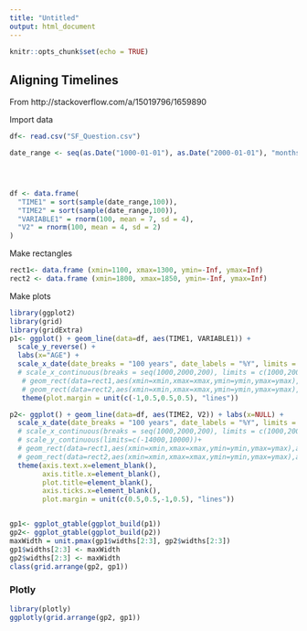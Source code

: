 ```yaml
---
title: "Untitled"
output: html_document
---
```


```r
knitr::opts_chunk$set(echo = TRUE)
```


## Aligning Timelines

From http://stackoverflow.com/a/15019796/1659890

Import data

```r
df<- read.csv("SF_Question.csv")

date_range <- seq(as.Date("1000-01-01"), as.Date("2000-01-01"), "months")




df <- data.frame(
  "TIME1" = sort(sample(date_range,100)),
  "TIME2" = sort(sample(date_range,100)),
  "VARIABLE1" = rnorm(100, mean = 7, sd = 4),
  "V2" = rnorm(100, mean = 4, sd = 2)
)
```


Make rectangles

```r
rect1<- data.frame (xmin=1100, xmax=1300, ymin=-Inf, ymax=Inf)
rect2 <- data.frame (xmin=1800, xmax=1850, ymin=-Inf, ymax=Inf)
```

Make plots

```r
library(ggplot2)
library(grid)
library(gridExtra)
p1<- ggplot() + geom_line(data=df, aes(TIME1, VARIABLE1)) + 
  scale_y_reverse() + 
  labs(x="AGE") + 
  scale_x_date(date_breaks = "100 years", date_labels = "%Y", limits = c(as.Date("1000-01-01"),as.Date("2000-01-01"))) + 
  # scale_x_continuous(breaks = seq(1000,2000,200), limits = c(1000,2000)) + 
   # geom_rect(data=rect1,aes(xmin=xmin,xmax=xmax,ymin=ymin,ymax=ymax),alpha=0.1,fill="blue")+
   # geom_rect(data=rect2,aes(xmin=xmin,xmax=xmax,ymin=ymin,ymax=ymax),alpha=0.1,fill="blue")+
   theme(plot.margin = unit(c(-1,0.5,0.5,0.5), "lines"))

p2<- ggplot() + geom_line(data=df, aes(TIME2, V2)) + labs(x=NULL) + 
  scale_x_date(date_breaks = "100 years", date_labels = "%Y", limits = c(as.Date("1000-01-01"),as.Date("2000-01-01"))) + 
  # scale_x_continuous(breaks = seq(1000,2000,200), limits = c(1000,2000)) + 
  # scale_y_continuous(limits=c(-14000,10000))+
  # geom_rect(data=rect1,aes(xmin=xmin,xmax=xmax,ymin=ymin,ymax=ymax),alpha=0.1,fill="blue")+
  # geom_rect(data=rect2,aes(xmin=xmin,xmax=xmax,ymin=ymin,ymax=ymax),alpha=0.1,fill="blue")+
  theme(axis.text.x=element_blank(),
        axis.title.x=element_blank(),
        plot.title=element_blank(),
        axis.ticks.x=element_blank(),
        plot.margin = unit(c(0.5,0.5,-1,0.5), "lines"))


gp1<- ggplot_gtable(ggplot_build(p1))
gp2<- ggplot_gtable(ggplot_build(p2))
maxWidth = unit.pmax(gp1$widths[2:3], gp2$widths[2:3])
gp1$widths[2:3] <- maxWidth
gp2$widths[2:3] <- maxWidth
class(grid.arrange(gp2, gp1))
```

### Plotly

```r
library(plotly)
ggplotly(grid.arrange(gp2, gp1))
```




